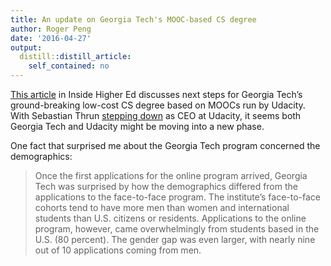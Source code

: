 ```yaml
---
title: An update on Georgia Tech's MOOC-based CS degree
author: Roger Peng
date: '2016-04-27'
output:
  distill::distill_article:
    self_contained: no
---
```



[This article](https://www.insidehighered.com/news/2016/04/27/georgia-tech-plans-next-steps-online-masters-degree-computer-science?utm_source=Inside+Higher+Ed&utm_campaign=d373e33023-DNU20160427&utm_medium=email&utm_term=0_1fcbc04421-d373e33023-197601005#.VyCmdfkGRPU.mailto) in Inside Higher Ed discusses next steps for Georgia
Tech's ground-breaking low-cost CS degree based on MOOCs run by
Udacity. With Sebastian Thrun [stepping down](http://blog.udacity.com/2016/04/udacity-has-a-new-___.html) as CEO at Udacity, it seems both Georgia Tech and Udacity might be moving into a new phase. 

One fact that surprised me about the Georgia Tech program concerned the demographics:

> Once the first applications for the online program arrived, Georgia Tech was surprised by how the demographics differed from the applications to the face-to-face program. The institute’s face-to-face cohorts tend to have more men than women and international students than U.S. citizens or residents. Applications to the online program, however, came overwhelmingly from students based in the U.S. (80 percent). The gender gap was even larger, with nearly nine out of 10 applications coming from men.

